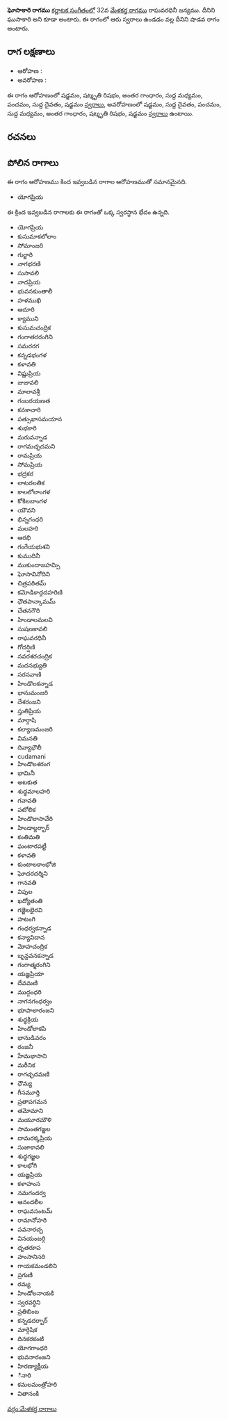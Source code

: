 {{Infobox ragam
	| name          	= ఘోసాకారి
	| synonym	    	= ఘుసాకారి
	| mela          	= 
	| chakra        	= 
	| janaka        	= 
	| type          	= శాడవ
	| arohanam      	= {{svaraC|S|R3|G3|M1|P|D1|S'}} 
	| avarohanam    	= {{svaraC|S'|D1|P|M1|G3|R3|S}}
	| jeeva         	=
	| chhaya        	=
	| nyasa         	=
	| vishesha      	= 
	| equivalent  		= 
}}
{{కర్ణాటక సంగీత రాగాలు}}
'''ఘోసాకారి రాగము''' [[కర్ణాటక సంగీతం]]లో 32వ [[మేళకర్త రాగము]] రాఘవరధినీ జన్యము. దీనిని ఘుసాకారి అని కూడా అంటారు. ఈ రాగంలో ఆరు స్వరాలు ఉండడం వల్ల దీనిని షాడవ రాగం అంటారు.


==రాగ లక్షణాలు==


* ఆరోహణ : {{svaraC|S|R3|G3|M1|P|D1|S'}} 
* అవరోహణ : {{svaraC|S'|D1|P|M1|G3|R3|S}}

ఈ రాగం ఆరోహణంలో షడ్జమం, షట్శృతి రిషభం, అంతర గాంధారం, సుద్ద మధ్యమం, పంచమం, సుద్ద దైవతం, షడ్జమం [[స్వరాలు]], అవరోహణంలో షడ్జమం, సుద్ద దైవతం, పంచమం, సుద్ద మధ్యమం, అంతర గాంధారం, షట్శృతి రిషభం, షడ్జమం [[స్వరాలు]] ఉంటాయి.

==రచనలు==



==పోలిన రాగాలు==
ఈ రాగం ఆరోహణము కింద ఇవ్వబడిన రాగాల ఆరోహణముతో సమానమైనది.
* యోగప్రియ

ఈ క్రింద ఇవ్వబడిన రాగాలకు ఈ రాగంతో ఒక్క స్వరస్థాన భేదం ఉన్నది.
* యోగప్రియ
* కుసుమాకలోలాం
* సోమాంజరి
* గుర్జారి
* నాగభరణి
* సుసావలి
* నాదప్రియ
* భువనకుంతాలీ
* హళముఖి
* ఆదూరి
* క్యాముని
* కుసుమచంద్రిక
* గంగాతరరంగిని
* సమరరగ
* కన్నడభంగళ
* కళావతి
* విష్ణుప్రియ
* జుజావలి
* మాలావశ్రీ
* గంబరయణత
* కనకాచారి
* పత్సుఖాసమయాన
* శుభకారి
* మరువన్నాడ
* రాగమచ్ఛదమని
* రామప్రియ
* సోమప్రియ
* భద్రకర
* లాటరలతిక
* కాలలోలాంగళ
* కోకిలబాంగళ
* యౌవని
* భిన్నగంధరి
* మలహరి
* ఆరభి
* గంగేయభుశని
* కుముదినీ
* ముకుందాజహమ్సి
* ఘోసావినోదిని
* చిత్రపఠితమ్
* కమోడికాద్గదహరిణి
* ధౌతపాన్కామమ్
* చేతనగౌరి
* హిండాలమలవి
* సుషణకావలి
* రాఘవరధినీ
* గోదర్షిణి
* నవరశరచంద్రిక
* మదనభ్యుతి
* సరసవాణి
* హిండొలకన్నాడ
* భానుమంజరి
* దేశరంజని
* స్తుతిప్రియ
* మార్గాషి
* కల్యాణమంజరి
* విమనతి
* దివ్యాభౌలీ
* cudamani
* హిండొలశరంగ
* భామినీ
* అటకుత
* శుధ్ధమాలహరి
* గవావతి
* పటోలిక
* హిండొలాసావేరి
* హిండాల్దర్బార్
* కంతిమతి
* ఘంటారపట్టీ
* కళావతి
* కుంటాలకాంభోజి
* ఘోదరదర్శిని
* గానవతి
* విపుల
* ఖద్యోతంతి
* గజ్జెలభైరవి
* హటంగి
* గంధర్వకన్నాడ
* కన్యావిదాన
* మోహచంద్రిక
* బృన్దవనకన్నాడ
* గంగాత్మరంగిని
* యజ్ఞప్రియా
* దేవమణి
* ముద్గంధరి
* నాగనగంధర్వం
* భూపాలారంజని
* శుధ్ధక్రియ
* హిండోలాకపి
* భానుడివరం
* రంజనీ
* హేమభాసాని
* మరీనిక
* రాగచ్ఛదమణి
* ధౌమ్య
* గీసమూర్తి
* ప్రతాపగమన
* తమోమాని
* మయూరమౌళి
* సామంతగజ్జల
* దామరక్కప్రియ
* సుజాకావలి
* శుధ్ధగజ్జల
* కాలభోగి
* యజ్ఞప్రియ
* కళాహంస
* నమగందర్వ
* ఆనందలీల
* రాఘవసంటమ్
* రామానోహరి
* పవనారచ్చ
* వినయంబర్గి
* ధృతరూప
* హంసానిసరి
* గాయకమండలిని
* ప్రగుణి
* రమ్య
* హిండోలనాయకి
* స్వరవర్ధిని
* ప్రతిబింబ
* కన్నడదర్బార్
* మార్గెషిక
* దినకరకంటి
* యోగగాంధరి
* భువనారంజని
* హిరణ్యాక్షీయ
* ినారి
* కమలమంత్రోహరి
* వితానంకి



[[వర్గం:మేళకర్త రాగాలు]]